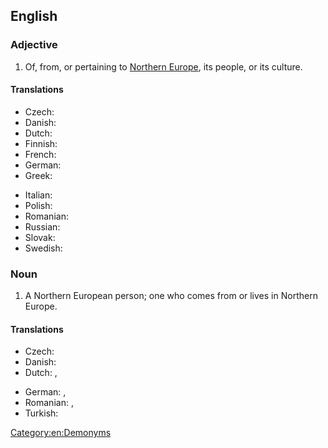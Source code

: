 ==English==

===Adjective===
{{en-adj|head=[[northern|Northern]] [[European]]|-}}

# Of, from, or pertaining to [[Northern Europe]], its people, or its culture.

====Translations====
{{trans-top|Northern European}}
* Czech: {{t+|cs|severoevropský}}
* Danish: {{t|da|nordeuropæisk}}
* Dutch: {{t+|nl|Noord-Europees}}
* Finnish: {{t|fi|pohjoiseurooppalainen}}
* French: {{t+|fr|nord-européen}}
* German: {{t+|de|nordeuropäisch}}
* Greek: {{t+|el|βορειοευρωπαϊκός|m}}
{{trans-mid}}
* Italian: {{t+|it|nordeuropeo}}
* Polish: {{t+|pl|północnoeuropejski}}
* Romanian: {{t|ro|nord-european}}
* Russian: {{t+|ru|североевропейский}}
* Slovak: {{t+|sk|severoeurópsky}}
* Swedish: {{t+|sv|nordeuropeisk}}
{{trans-bottom}}

===Noun===
{{en-noun|head=[[northern|Northern]] [[European]]}}

# A Northern European person; one who comes from or lives in Northern Europe.

====Translations====
{{trans-top|Northern European person}}
* Czech: {{t|cs|Severoevropan|m}}
* Danish: {{t|da|nordeuropæer|c}}
* Dutch: {{t+|nl|Noord-Europeaan|m}}, {{t+|nl|Noord-Europese|f}}
{{trans-mid}}
* German: {{t+|de|Nordeuropäer|m}}, {{t+|de|Nordeuropäerin|f}}
* Romanian: {{t|ro|nord-european|m}}, {{t|ro|nord-europeană|f}}
* Turkish: {{t|tr|Kuzey Avrupalı}}
{{trans-bottom}}

[[Category:en:Demonyms]]